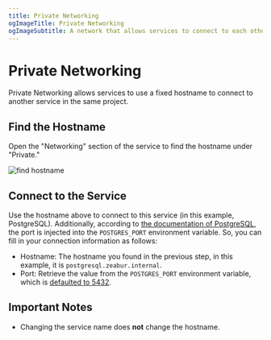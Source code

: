 ```yaml
---
title: Private Networking
ogImageTitle: Private Networking
ogImageSubtitle: A network that allows services to connect to each other
---
```


# Private Networking

Private Networking allows services to use a fixed hostname to connect to another service in the same project.

## Find the Hostname

Open the "Networking" section of the service to find the hostname under "Private."

![find hostname](/networking/private/find-hostname.webp)

## Connect to the Service

Use the hostname above to connect to this service (in this example, PostgreSQL). Additionally, according to [the documentation of PostgreSQL](/marketplace/postgresql), the port is injected into the `POSTGRES_PORT` environment variable. So, you can fill in your connection information as follows:

- Hostname: The hostname you found in the previous step, in this example, it is `postgresql.zeabur.internal`.
- Port: Retrieve the value from the `POSTGRES_PORT` environment variable, which is [defaulted to 5432](https://github.com/zeabur/zeabur/blob/bd565389cf1868a917333d0f74003b4aad6ef0ce/prebuilts/postgresql.toml#L14).

## Important Notes

- Changing the service name does **not** change the hostname.
